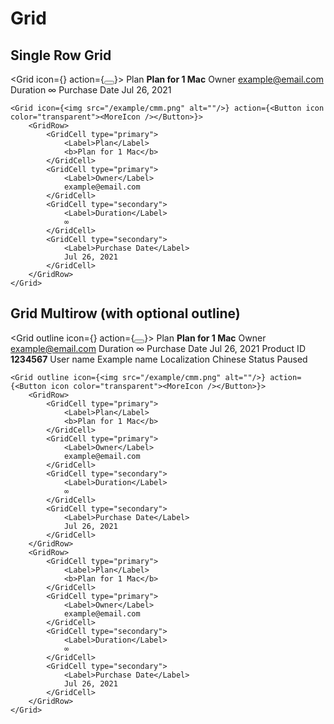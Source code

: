 
# Grid

## Single Row Grid

<Grid icon={<img src="/example/cmm.png" alt=""/>} action={<Button icon color="transparent"><MoreIcon /></Button>}>
    <GridRow>
        <GridCell type="primary">
            <Label>Plan</Label>
            <b>Plan for 1 Mac</b>
        </GridCell>
        <GridCell type="primary">
            <Label>Owner</Label>
            example@email.com
        </GridCell>
        <GridCell type="secondary">
            <Label>Duration</Label>
            ∞
        </GridCell>
        <GridCell type="secondary">
            <Label>Purchase Date</Label>
            Jul 26, 2021
        </GridCell>
    </GridRow>
</Grid>

```
<Grid icon={<img src="/example/cmm.png" alt=""/>} action={<Button icon color="transparent"><MoreIcon /></Button>}>
    <GridRow>
        <GridCell type="primary">
            <Label>Plan</Label>
            <b>Plan for 1 Mac</b>
        </GridCell>
        <GridCell type="primary">
            <Label>Owner</Label>
            example@email.com
        </GridCell>
        <GridCell type="secondary">
            <Label>Duration</Label>
            ∞
        </GridCell>
        <GridCell type="secondary">
            <Label>Purchase Date</Label>
            Jul 26, 2021
        </GridCell>
    </GridRow>
</Grid>
```

## Grid Multirow (with optional outline)

<Grid outline icon={<img src="/example/cmm.png" alt=""/>} action={<Button icon color="transparent"><MoreIcon /></Button>}>
    <GridRow>
        <GridCell type="primary">
            <Label>Plan</Label>
            <b>Plan for 1 Mac</b>
        </GridCell>
        <GridCell type="primary">
            <Label>Owner</Label>
            example@email.com
        </GridCell>
        <GridCell type="secondary">
            <Label>Duration</Label>
            ∞
        </GridCell>
        <GridCell type="secondary">
            <Label>Purchase Date</Label>
            Jul 26, 2021
        </GridCell>
    </GridRow>
    <GridRow>
        <GridCell type="primary">
            <Label>Product ID</Label>
            <b>1234567</b>
        </GridCell>
        <GridCell type="primary">
            <Label>User name</Label>
            Example name
        </GridCell>
        <GridCell type="secondary">
            <Label>Localization</Label>
            Chinese
        </GridCell>
        <GridCell type="secondary">
            <Label>Status</Label>
            Paused
        </GridCell>
    </GridRow>
</Grid>

```
<Grid outline icon={<img src="/example/cmm.png" alt=""/>} action={<Button icon color="transparent"><MoreIcon /></Button>}>
    <GridRow>
        <GridCell type="primary">
            <Label>Plan</Label>
            <b>Plan for 1 Mac</b>
        </GridCell>
        <GridCell type="primary">
            <Label>Owner</Label>
            example@email.com
        </GridCell>
        <GridCell type="secondary">
            <Label>Duration</Label>
            ∞
        </GridCell>
        <GridCell type="secondary">
            <Label>Purchase Date</Label>
            Jul 26, 2021
        </GridCell>
    </GridRow>
    <GridRow>
        <GridCell type="primary">
            <Label>Plan</Label>
            <b>Plan for 1 Mac</b>
        </GridCell>
        <GridCell type="primary">
            <Label>Owner</Label>
            example@email.com
        </GridCell>
        <GridCell type="secondary">
            <Label>Duration</Label>
            ∞
        </GridCell>
        <GridCell type="secondary">
            <Label>Purchase Date</Label>
            Jul 26, 2021
        </GridCell>
    </GridRow>
</Grid>
```
